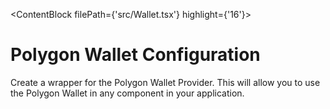 
<ContentBlock filePath={'src/Wallet.tsx'} highlight={'16'}>

# Polygon Wallet Configuration

Create a wrapper for the Polygon Wallet Provider.
This will allow you to use the Polygon Wallet in any component in your application.

</ContentBlock>
